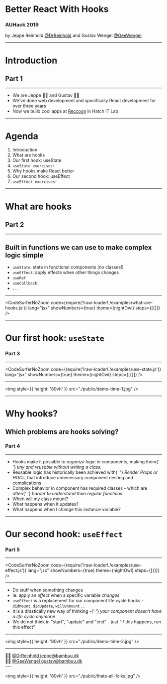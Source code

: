 
<Head>
  <title>Better React With Hooks - AUHack 2019</title>
</Head>

# Better React With Hooks

### AUHack 2019

by Jeppe Reinhold [@DrReinhold](https://twitter.com/drreinhold) and Gustav Wengel [@GeeWengel](https://twitter.com/geewengel)

---

# Introduction

## Part 1

---

<ul style={{ fontSize: '1.5em' }}>
  <li>We are Jeppe 🙋‍♂️ and Gustav 🙋‍♂️</li>
  <Appear>
    <li>
      We've done web development and specifically React development for over
      three years
    </li>
    <li>
      Now we build cool apps at <a href="https://reccoon.dk">Reccoon</a> in
      Hatch IT Lab
    </li>
  </Appear>
</ul>

---

# Agenda

<ol style={{ fontSize: '1.3em' }}>
  <Appear>
    <li>Introduction</li>
    <li>What are hooks</li>
    <li>Our first hook: useState</li>
    <li>
      <code>useState exercises!</code>
    </li>
    <li>Why hooks make React better</li>
    <li>Our second hook: useEffect</li>
    <li>
      <code>useEffect exercises!</code>
    </li>
  </Appear>
</ol>

---

# What are hooks

## Part 2

---

## Built in functions we can use to make complex logic simple

<ul style={{ fontSize: '1.3em' }}>
  <Appear>
    <li>
      <code>useState</code>: state in functional components (no classes!)
    </li>
    <li>
      <code>useEffect</code>: apply effects when other things changes
    </li>
    <li>
      <code>useRef</code>
    </li>
    <li>
      <code>useCallback</code>
    </li>
    <li>
      <code>...</code>
    </li>
  </Appear>
</ul>

---

<CodeSurferNoZoom
  code={require('!raw-loader!./examples/what-are-hooks.js')}
  lang="jsx"
  showNumbers={true}
  theme={nightOwl}
  steps={[{}]}
/>

---

# Our first hook: `useState`

### Part 3

---

<CodeSurferNoZoom
  code={require('!raw-loader!./examples/use-state.js')}
  lang="jsx"
  showNumbers={true}
  theme={nightOwl}
  steps={[{}]}
/>

---

<img style={{ height: '80vh' }} src="./public/demo-time-1.jpg" />

---

# Why hooks?

## Which problems are hooks solving?

### Part 4

---

<ul style={{ fontSize: '1.3em' }}>
  <li>
    Hooks make it possible to <em>organize logic</em> in components, making them{' '}
    <em>tiny and reusable without writing a class.</em>
  </li>
  <Appear>
    <li>
      Reusable logic has historically been achieved with{' '}
      <em>Render Props or HOCs</em>, that introduce unnecessary component
      nesting and complications
    </li>
    <li>
      Complex behavior in component has required classes - which are often{' '}
      <em>harder to understand than regular functions</em>
    </li>
    <li>When will my class mount?</li>
    <li>What happens when it updates?</li>
    <li>What happens when I change this instance variable?</li>
  </Appear>
</ul>

---

# Our second hook: `useEffect`

### Part 5

---

<CodeSurferNoZoom
  code={require('!raw-loader!./examples/use-effect.js')}
  lang="jsx"
  showNumbers={true}
  theme={nightOwl}
  steps={[{}]}
/>

---

<ul style={{ fontSize: '1.3em' }}>
  <li>Do stuff when something changes</li>
  <Appear>
    <li>
      Ie. apply an <em>effect</em> when a specific variable <em>changes</em>
    </li>
    <li>
      <code>useEffect</code> is a replacement for our component life cycle hooks
      - <code>didMount</code>, <code>didUpdate</code>, <code>willUnmount</code>
      ...
    </li>
    <li>
      It is a drastically new way of thinking -{' '}
      <em>your component doesn't have a life cycle anymore!</em>
    </li>
    <li>
      We do not think in "start", "update" and "end" - just "if this happens,
      run this effect"
    </li>
  </Appear>
</ul>

---

<img style={{ height: '80vh' }} src="./public/demo-time-2.jpg" />

---


<div
  style={{
    display: 'flex',
    flexDirection: 'column',
    fontSize: '2em',
  }}
>
  🙋‍♂️
  <a href="https://twitter.com/drreinhold" target="_blank" className="link">
    @DrReinhold
  </a>
  <a href="mailto:jeppe@bambuu.dk" target="_blank" className="link">
    jeppe@bambuu.dk
  </a>
</div>

<div
  style={{
    display: "flex",
    flexDirection: "column",
    fontSize: "2em"
  }}
>
  🙋‍♂️
  <a href="https://twitter.com/geewengel" target="_blank" className="link">
    @GeeWengel
  </a>
  <a href="mailto:gustav@bambuu.dk" target="_blank" className="link">
    gustav@bambuu.dk
  </a>
</div>
---

<img style={{ height: '80vh' }} src="./public/thats-all-folks.jpg" />
